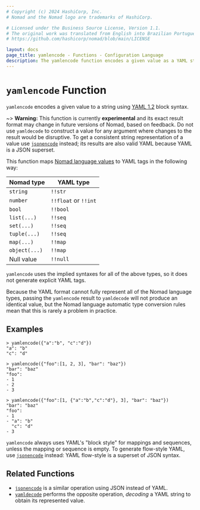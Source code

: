 ```yaml
---
# Copyright (c) 2024 HashiCorp, Inc.
# Nomad and the Nomad logo are trademarks of HashiCorp.

# Licensed under the Business Source License, Version 1.1.
# The original work was translated from English into Brazilian Portuguese.
# https://github.com/hashicorp/nomad/blob/main/LICENSE

layout: docs
page_title: yamlencode - Functions - Configuration Language
description: The yamlencode function encodes a given value as a YAML string.
---
```


# `yamlencode` Function

`yamlencode` encodes a given value to a string using
[YAML 1.2](https://yaml.org/spec/1.2/spec) block syntax.

~> **Warning:** This function is currently **experimental** and its exact
result format may change in future versions of Nomad, based on feedback.
Do not use `yamldecode` to construct a value for any argument where
changes to the result would be disruptive. To get a consistent string
representation of a value use [`jsonencode`](/nomad/docs/job-specification/hcl2/functions/encoding/jsonencode) instead; its
results are also valid YAML because YAML is a JSON superset.

<!--
    The condition for removing the above warning is that the underlying
    go-cty-yaml folder makes a stable release with a commitment to guarantee
    that the representation of particular input will not change without a
    major release. It is not making that commitment at the time of writing to
    allow for responding to user feedback about its output format, since YAML
    is a very flexible format and its initial decisions may prove to be
    sub-optimal when generating YAML intended for specific external consumers.
-->

This function maps
[Nomad language values](/nomad/docs/job-specification/hcl2/expressions#types-and-values)
to YAML tags in the following way:

| Nomad type    | YAML type            |
| ------------- | -------------------- |
| `string`      | `!!str`              |
| `number`      | `!!float` or `!!int` |
| `bool`        | `!!bool`             |
| `list(...)`   | `!!seq`              |
| `set(...)`    | `!!seq`              |
| `tuple(...)`  | `!!seq`              |
| `map(...)`    | `!!map`              |
| `object(...)` | `!!map`              |
| Null value    | `!!null`             |

`yamlencode` uses the implied syntaxes for all of the above types, so it does
not generate explicit YAML tags.

Because the YAML format cannot fully represent all of the Nomad language
types, passing the `yamlencode` result to `yamldecode` will not produce an
identical value, but the Nomad language automatic type conversion rules
mean that this is rarely a problem in practice.

## Examples

```shell-session
> yamlencode({"a":"b", "c":"d"})
"a": "b"
"c": "d"

> yamlencode({"foo":[1, 2, 3], "bar": "baz"})
"bar": "baz"
"foo":
- 1
- 2
- 3

> yamlencode({"foo":[1, {"a":"b","c":"d"}, 3], "bar": "baz"})
"bar": "baz"
"foo":
- 1
- "a": "b"
  "c": "d"
- 3
```

`yamlencode` always uses YAML's "block style" for mappings and sequences, unless
the mapping or sequence is empty. To generate flow-style YAML, use
[`jsonencode`](/nomad/docs/job-specification/hcl2/functions/encoding/jsonencode) instead: YAML flow-style is a superset
of JSON syntax.

## Related Functions

- [`jsonencode`](/nomad/docs/job-specification/hcl2/functions/encoding/jsonencode) is a similar operation using JSON instead
  of YAML.
- [`yamldecode`](/nomad/docs/job-specification/hcl2/functions/encoding/yamldecode) performs the opposite operation, _decoding_
  a YAML string to obtain its represented value.
